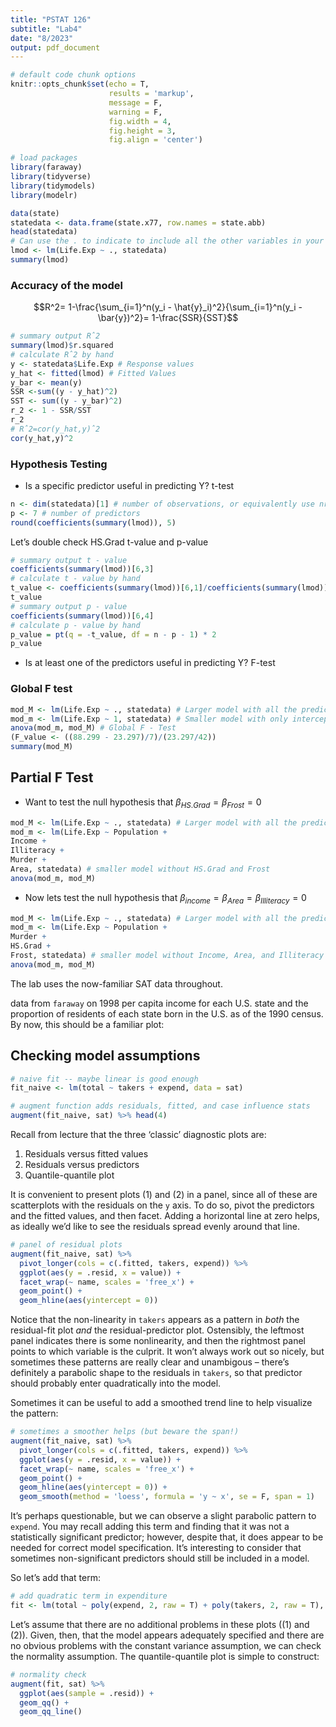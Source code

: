 ```yaml
---
title: "PSTAT 126"
subtitle: "Lab4"
date: "8/2023"
output: pdf_document
---
```



```r
# default code chunk options
knitr::opts_chunk$set(echo = T,
                      results = 'markup',
                      message = F, 
                      warning = F,
                      fig.width = 4,
                      fig.height = 3,
                      fig.align = 'center') 

# load packages
library(faraway)
library(tidyverse)
library(tidymodels)
library(modelr)
```

```r
data(state)
statedata <- data.frame(state.x77, row.names = state.abb)
head(statedata)
# Can use the . to indicate to include all the other variables in your model
lmod <- lm(Life.Exp ~ ., statedata)
summary(lmod)
```

###  Accuracy of the model

$$R^2= 1-\frac{\sum_{i=1}^n(y_i - \hat{y}_i)^2}{\sum_{i=1}^n(y_i - \bar{y})^2}= 1-\frac{SSR}{SST}$$
```r
# summary output Rˆ2
summary(lmod)$r.squared
# calculate Rˆ2 by hand
y <- statedata$Life.Exp # Response values
y_hat <- fitted(lmod) # Fitted Values
y_bar <- mean(y)
SSR <-sum((y - y_hat)^2)
SST <- sum((y - y_bar)^2)
r_2 <- 1 - SSR/SST
r_2
# Rˆ2=cor(y_hat,y)ˆ2
cor(y_hat,y)^2
```

### Hypothesis Testing

- Is a specific predictor useful in predicting Y? t-test

```r
n <- dim(statedata)[1] # number of observations, or equivalently use nrow(statedata)
p <- 7 # number of predictors
round(coefficients(summary(lmod)), 5)

```

Let’s double check HS.Grad t-value and p-value

```r
# summary output t - value
coefficients(summary(lmod))[6,3]
# calculate t - value by hand
t_value <- coefficients(summary(lmod))[6,1]/coefficients(summary(lmod))[6,2]
t_value
# summary output p - value
coefficients(summary(lmod))[6,4]
# calculate p - value by hand
p_value = pt(q = -t_value, df = n - p - 1) * 2
p_value
```

- Is at least one of the predictors useful in predicting Y? F-test


### Global F test

```r
mod_M <- lm(Life.Exp ~ ., statedata) # Larger model with all the predictors
mod_m <- lm(Life.Exp ~ 1, statedata) # Smaller model with only intercept
anova(mod_m, mod_M) # Global F - Test
(F_value <- ((88.299 - 23.297)/7)/(23.297/42))
summary(mod_M)
```

## Partial F Test

- Want to test the null hypothesis that $\beta_{HS.Grad} = \beta_{Frost} = 0$

```r
mod_M <- lm(Life.Exp ~ ., statedata) # Larger model with all the predictors
mod_m <- lm(Life.Exp ~ Population +
Income +
Illiteracy +
Murder +
Area, statedata) # smaller model without HS.Grad and Frost
anova(mod_m, mod_M)
```

- Now lets test the null hypothesis that $\beta_{income} = \beta_{Area} = \beta_{Illiteracy} = 0$

```r
mod_M <- lm(Life.Exp ~ ., statedata) # Larger model with all the predictors
mod_m <- lm(Life.Exp ~ Population +
Murder +
HS.Grad +
Frost, statedata) # smaller model without Income, Area, and Illiteracy
anova(mod_m, mod_M)
```





The lab uses the now-familiar SAT data throughout. 

 data from `faraway` on 1998 per capita income for each U.S. state and the proportion of residents of each state born in the U.S. as of the 1990 census. By now, this should be a familiar plot:


## Checking model assumptions


```r
# naive fit -- maybe linear is good enough
fit_naive <- lm(total ~ takers + expend, data = sat)

# augment function adds residuals, fitted, and case influence stats
augment(fit_naive, sat) %>% head(4)
```

Recall from lecture that the three 'classic' diagnostic plots are:

1. Residuals versus fitted values
2. Residuals versus predictors
3. Quantile-quantile plot

It is convenient to present plots (1) and (2) in a panel, since all of these are scatterplots with the residuals on the `y` axis. To do so, pivot the predictors and the fitted values, and then facet. Adding a horizontal line at zero helps, as ideally we'd like to see the residuals spread evenly around that line.
```r
# panel of residual plots
augment(fit_naive, sat) %>%
  pivot_longer(cols = c(.fitted, takers, expend)) %>%
  ggplot(aes(y = .resid, x = value)) +
  facet_wrap(~ name, scales = 'free_x') +
  geom_point() +
  geom_hline(aes(yintercept = 0))
```

Notice that the non-linearity in `takers` appears as a pattern in *both* the residual-fit plot *and* the residual-predictor plot. Ostensibly, the leftmost panel indicates there is some nonlinearity, and then the rightmost panel points to which variable is the culprit. It won't always work out so nicely, but sometimes these patterns are really clear and unambigous -- there's definitely a parabolic shape to the residuals in `takers`, so that predictor should probably enter quadratically into the model.

Sometimes it can be useful to add a smoothed trend line to help visualize the pattern:
```r
# sometimes a smoother helps (but beware the span!)
augment(fit_naive, sat) %>%
  pivot_longer(cols = c(.fitted, takers, expend)) %>%
  ggplot(aes(y = .resid, x = value)) +
  facet_wrap(~ name, scales = 'free_x') +
  geom_point() +
  geom_hline(aes(yintercept = 0)) +
  geom_smooth(method = 'loess', formula = 'y ~ x', se = F, span = 1)
```


It's perhaps questionable, but we can observe a slight parabolic pattern to `expend`. You may recall adding this term and finding that it was not a statistically significant predictor; however, despite that, it does appear to be needed for correct model specification. It's interesting to consider that sometimes non-significant predictors should still be included in a model.

So let's add that term:
```r
# add quadratic term in expenditure
fit <- lm(total ~ poly(expend, 2, raw = T) + poly(takers, 2, raw = T), data = sat)
```



Let's assume that there are no additional problems in these plots ((1) and (2)). Given, then, that the model appears adequately specified and there are no obvious problems with the constant variance assumption, we can check the normality assumption. The quantile-quantile plot is simple to construct:
```r
# normality check
augment(fit, sat) %>%
  ggplot(aes(sample = .resid)) +
  geom_qq() +
  geom_qq_line()
```


